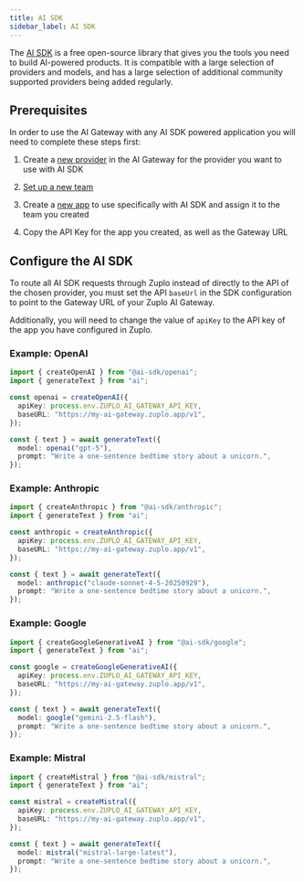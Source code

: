 ```yaml
---
title: AI SDK
sidebar_label: AI SDK
---
```


The [AI SDK](https://ai-sdk.dev/) is a free open-source library that gives you
the tools you need to build AI-powered products. It is compatible with a large
selection of providers and models, and has a large selection of additional
community supported providers being added regularly.

## Prerequisites

In order to use the AI Gateway with any AI SDK powered application you will need
to complete these steps first:

<Stepper>

1. Create a [new provider](/ai-gateway/managing-providers) in the AI Gateway for
   the provider you want to use with AI SDK

2. [Set up a new team](/ai-gateway/managing-teams)

3. Create a [new app](/ai-gateway/managing-apps) to use specifically with AI SDK
   and assign it to the team you created

4. Copy the API Key for the app you created, as well as the Gateway URL

</Stepper>

## Configure the AI SDK

To route all AI SDK requests through Zuplo instead of directly to the API of the
chosen provider, you must set the API `baseUrl` in the SDK configuration to
point to the Gateway URL of your Zuplo AI Gateway.

Additionally, you will need to change the value of `apiKey` to the API key of
the app you have configured in Zuplo.

### Example: OpenAI

```typescript
import { createOpenAI } from "@ai-sdk/openai";
import { generateText } from "ai";

const openai = createOpenAI({
  apiKey: process.env.ZUPLO_AI_GATEWAY_API_KEY,
  baseURL: "https://my-ai-gateway.zuplo.app/v1",
});

const { text } = await generateText({
  model: openai("gpt-5"),
  prompt: "Write a one-sentence bedtime story about a unicorn.",
});
```

### Example: Anthropic

```typescript
import { createAnthropic } from "@ai-sdk/anthropic";
import { generateText } from "ai";

const anthropic = createAnthropic({
  apiKey: process.env.ZUPLO_AI_GATEWAY_API_KEY,
  baseURL: "https://my-ai-gateway.zuplo.app/v1",
});

const { text } = await generateText({
  model: anthropic("claude-sonnet-4-5-20250929"),
  prompt: "Write a one-sentence bedtime story about a unicorn.",
});
```

### Example: Google

```typescript
import { createGoogleGenerativeAI } from "@ai-sdk/google";
import { generateText } from "ai";

const google = createGoogleGenerativeAI({
  apiKey: process.env.ZUPLO_AI_GATEWAY_API_KEY,
  baseURL: "https://my-ai-gateway.zuplo.app/v1",
});

const { text } = await generateText({
  model: google("gemini-2.5-flash"),
  prompt: "Write a one-sentence bedtime story about a unicorn.",
});
```

### Example: Mistral

```typescript
import { createMistral } from "@ai-sdk/mistral";
import { generateText } from "ai";

const mistral = createMistral({
  apiKey: process.env.ZUPLO_AI_GATEWAY_API_KEY,
  baseURL: "https://my-ai-gateway.zuplo.app/v1",
});

const { text } = await generateText({
  model: mistral("mistral-large-latest"),
  prompt: "Write a one-sentence bedtime story about a unicorn.",
});
```
